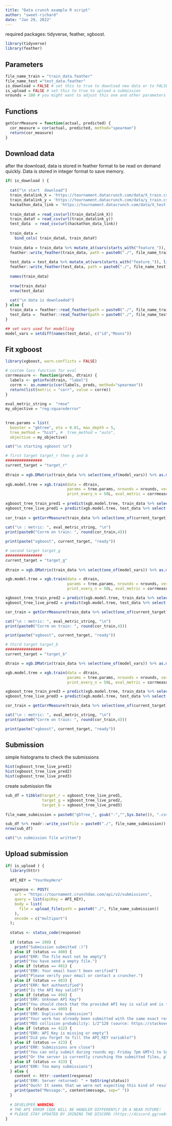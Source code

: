 ```yaml
---
title: "Data crunch example R script"
author: "sweet-richard"
date: "Jan 29, 2022"
---
```

required packages: tidyverse, feather, xgboost.

```r

library(tidyverse)
library(feather)
```

## Parameters

```r
file_name_train = "train_data.feather"
file_name_test ="test_data.feather"
is_download = FALSE # set this to true to download new data or to FALSE to load data in feather format
is_upload = FALSE # set this to true to upload a submission
nrounds = 100 # you might want to adjust this one and other parameters of xgboost
```

## Functions

```r

getCorrMeasure = function(actual, predicted) {
  cor_measure = cor(actual, predicted, method="spearman")
  return(cor_measure)
}
```

## Download data
after the download, data is stored in feather format to be read on demand quickly. Data is stored in integer format to save memory.

```r

if( is_download ) {
  
  cat("\n start  download")
  train_datalink_X = 'https://tournament.datacrunch.com/data/X_train.csv'  
  train_datalink_y = 'https://tournament.datacrunch.com/data/y_train.csv' 
  hackathon_data_link = 'https://tournament.datacrunch.com/data/X_test.csv' 
  
  train_dataX = read_csv(url(train_datalink_X))
  train_dataY = read_csv(url(train_datalink_y))
  test_data  = read_csv(url(hackathon_data_link))
  
  train_data = 
    bind_cols( train_dataX, train_dataY)
  
  train_data = train_data %>% mutate_at(vars(starts_with("feature_")), list(~as.integer(.*100)))
  feather::write_feather(train_data, path = paste0("./", file_name_train))
  
  test_data = test_data %>% mutate_at(vars(starts_with("feature_")), list(~as.integer(.*100)))
  feather::write_feather(test_data, path = paste0("./", file_name_test))
  
  names(train_data)
  
  nrow(train_data)
  nrow(test_data)
  
  cat("\n data is downloaded")
} else {
  train_data = feather::read_feather(path = paste0("./", file_name_train))
  test_data =  feather::read_feather(path = paste0("./", file_name_test))
}

## set vars used for modelling 
model_vars = setdiff(names(test_data), c("id","Moons"))
```

## Fit xgboost

```r

library(xgboost, warn.conflicts = FALSE)

# custom loss function for eval  
corrmeasure <- function(preds, dtrain) {
  labels <- getinfo(dtrain, "label")
  corrm <- as.numeric(cor(labels, preds, method="spearman"))
  return(list(metric = "corr", value = corrm))
}
  
eval_metric_string =  "rmse"
my_objective = "reg:squarederror"
  

tree.params = list(
  booster = "gbtree", eta = 0.01, max_depth = 5,
  tree_method = "hist", #  tree_method = "auto",
  objective = my_objective)

cat("\n starting xgboost \n")

# first target target_r then g and b
################
current_target = "target_r"
  
dtrain = xgb.DMatrix(train_data %>% select(one_of(model_vars)) %>% as.matrix(), label = train_data %>% select(one_of(current_target))  %>% as.matrix())
  
xgb.model.tree = xgb.train(data = dtrain,  
                           params = tree.params, nrounds = nrounds, verbose = 1, 
                           print_every_n = 50L, eval_metric = corrmeasure) 
  
xgboost_tree_train_pred1 = predict(xgb.model.tree, train_data %>% select(one_of(model_vars)) %>% as.matrix())
xgboost_tree_live_pred1 = predict(xgb.model.tree, test_data %>% select(one_of(model_vars)) %>% as.matrix())
  
cor_train = getCorrMeasure(train_data %>% select(one_of(current_target)), xgboost_tree_train_pred1)
  
cat("\n : metric: ", eval_metric_string, "\n")
print(paste0("Corrm on train: ", round(cor_train,4)))

print(paste("xgboost", current_target, "ready"))

# second target target_g
################
current_target = "target_g"
  
dtrain = xgb.DMatrix(train_data %>% select(one_of(model_vars)) %>% as.matrix(), label = train_data %>% select(one_of(current_target))  %>% as.matrix())

xgb.model.tree = xgb.train(data = dtrain,  
                           params = tree.params, nrounds = nrounds, verbose = 1, 
                           print_every_n = 50L, eval_metric = corrmeasure) 

xgboost_tree_train_pred2 = predict(xgb.model.tree, train_data %>% select(one_of(model_vars)) %>% as.matrix())
xgboost_tree_live_pred2 = predict(xgb.model.tree, test_data %>% select(one_of(model_vars)) %>% as.matrix())

cor_train = getCorrMeasure(train_data %>% select(one_of(current_target)), xgboost_tree_train_pred2)

cat("\n : metric: ", eval_metric_string, "\n")
print(paste0("Corrm on train: ", round(cor_train,4)))

print(paste("xgboost", current_target, "ready"))

# third target target_b
################
current_target = "target_b"

dtrain = xgb.DMatrix(train_data %>% select(one_of(model_vars)) %>% as.matrix(), label = train_data %>% select(one_of(current_target))  %>% as.matrix())

xgb.model.tree = xgb.train(data = dtrain,  
                           params = tree.params, nrounds = nrounds, verbose = 1, 
                           print_every_n = 50L, eval_metric = corrmeasure) 

xgboost_tree_train_pred3 = predict(xgb.model.tree, train_data %>% select(one_of(model_vars)) %>% as.matrix())
xgboost_tree_live_pred3 = predict(xgb.model.tree, test_data %>% select(one_of(model_vars)) %>% as.matrix())

cor_train = getCorrMeasure(train_data %>% select(one_of(current_target)), xgboost_tree_train_pred3)

cat("\n : metric: ", eval_metric_string, "\n")
print(paste0("Corrm on train: ", round(cor_train,4)))

print(paste("xgboost", current_target, "ready"))
```

## Submission
simple histograms to check the submissions

```r
hist(xgboost_tree_live_pred1)
hist(xgboost_tree_live_pred2)
hist(xgboost_tree_live_pred3)
```

create submission file

```r
sub_df = tibble(target_r = xgboost_tree_live_pred1, 
                target_g = xgboost_tree_live_pred2, 
                target_b = xgboost_tree_live_pred3)
  
file_name_submission = paste0("gbTree_", gsub("-","",Sys.Date()), ".csv")

sub_df %>% readr::write_csv(file = paste0("./", file_name_submission))
nrow(sub_df)

cat("\n submission file written")
```

## Upload submission

```r
if( is_upload ) {
  library(httr)
  
  API_KEY = "YourKeyHere"
  
  response <- POST(
    url = "https://tournament.crunchdao.com/api/v2/submissions",
    query = list(apiKey = API_KEY),
    body = list(
      file = upload_file(path = paste0("./", file_name_submission))
    ),
    encode = c("multipart")
  );
  
  status <- status_code(response)
  
  if (status == 200) {
    print("Submission submitted :)")
  } else if (status == 400) {
    print("ERR: The file must not be empty")
    print("You have send a empty file.")
  } else if (status == 401) {
    print("ERR: Your email hasn't been verified")
    print("Please verify your email or contact a cruncher.")
  } else if (status == 403) {
    print("ERR: Not authentified")
    print("Is the API Key valid?")
  } else if (status == 404) {
    print("ERR: Unknown API Key")
    print("You should check that the provided API key is valid and is the same as the one you've received by email.")
  } else if (status == 409) {
    print("ERR: Duplicate submission")
    print("Your work has already been submitted with the same exact results, if you think that this a false positive, contact a cruncher.")
    print("MD5 collision probability: 1/2^128 (source: https://stackoverflow.com/a/288519/7292958)")
  } else if (status == 422) {
    print("ERR: API Key is missing or empty")
    print("Did you forget to fill the API_KEY variable?")
  } else if (status == 423) {
    print("ERR: Submissions are close")
    print("You can only submit during rounds eg: Friday 7pm GMT+1 to Sunday midnight GMT+1.")
    print("Or the server is currently crunching the submitted files, please wait some time before retrying.")
  } else if (status == 423) {
    print("ERR: Too many submissions")
  } else {
    content <- httr::content(response)
    print("ERR: Server returned: " + toString(status))
    print("Ouch! It seems that we were not expecting this kind of result from the server, if the probleme persist, contact a cruncher.")
    print(paste("Message:", content$message, sep=" "))
  }
  
  # DEVELOPER WARNING:
  # THE API ERROR CODE WILL BE HANDLER DIFFERENTLY IN A NEAR FUTURE!
  # PLEASE STAY UPDATED BY JOINING THE DISCORD (https://discord.gg/veAtzsYn3M) AND READING THE NEWSLETTER EMAIL
}
```

